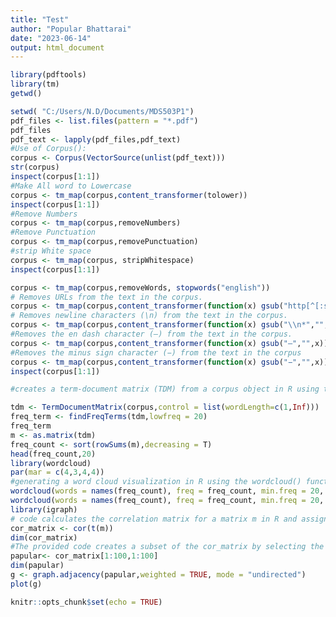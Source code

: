 ---
title: "Test"
author: "Popular Bhattarai"
date: "2023-06-14"
output: html_document
---
```{r}
library(pdftools)
library(tm)
getwd()

setwd( "C:/Users/N.D/Documents/MDS503P1")
pdf_files <- list.files(pattern = "*.pdf")
pdf_files
pdf_text <- lapply(pdf_files,pdf_text)
#Use of Corpus(): 
corpus <- Corpus(VectorSource(unlist(pdf_text)))
str(corpus)
inspect(corpus[1:1])
#Make All word to Lowercase
corpus <- tm_map(corpus,content_transformer(tolower))
inspect(corpus[1:1])
#Remove Numbers
corpus <- tm_map(corpus,removeNumbers)
#Remove Punctuation
corpus <- tm_map(corpus,removePunctuation)
#strip White space
corpus <- tm_map(corpus, stripWhitespace)
inspect(corpus[1:1])

corpus <- tm_map(corpus,removeWords, stopwords("english"))
# Removes URLs from the text in the corpus. 
corpus <- tm_map(corpus,content_transformer(function(x) gsub("http[^[:space:]]*","",x)))
# Removes newline characters (\n) from the text in the corpus.
corpus <- tm_map(corpus,content_transformer(function(x) gsub("\\n*","",x)))
#Removes the en dash character (–) from the text in the corpus.
corpus <- tm_map(corpus,content_transformer(function(x) gsub("–","",x)))
#Removes the minus sign character (−) from the text in the corpus
corpus <- tm_map(corpus,content_transformer(function(x) gsub("−","",x)))
inspect(corpus[1:1])

#creates a term-document matrix (TDM) from a corpus object in R using the tm package.

tdm <- TermDocumentMatrix(corpus,control = list(wordLength=c(1,Inf)))
freq_term <- findFreqTerms(tdm,lowfreq = 20)
freq_term
m <- as.matrix(tdm)
freq_count <- sort(rowSums(m),decreasing = T)
head(freq_count,20)
library(wordcloud)
par(mar = c(4,3,4,4))
#generating a word cloud visualization in R using the wordcloud() function from the wordcloud package.
wordcloud(words = names(freq_count), freq = freq_count, min.freq = 20, random.order = FALSE)
wordcloud(words = names(freq_count), freq = freq_count, min.freq = 20, random.order=FALSE,colors = rainbow(length(freq_count)))
library(igraph)
# code calculates the correlation matrix for a matrix m in R and assigns it to the variable cor_matrix.
cor_matrix <- cor(t(m))
dim(cor_matrix)
#The provided code creates a subset of the cor_matrix by selecting the first 100 rows and the first 100 columns
papular<- cor_matrix[1:100,1:100]
dim(papular)
g <- graph.adjacency(papular,weighted = TRUE, mode = "undirected")
plot(g)
```

```{r setup, include=FALSE}
knitr::opts_chunk$set(echo = TRUE)
```

